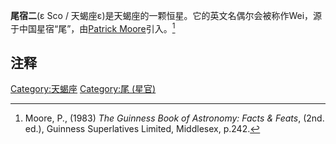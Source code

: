 {{Starbox begin
| name=尾宿二 }}
{{Starbox observe
| epoch=J2000
| ra=16<sup>h</sup> 50<sup>m</sup> 09.8<sup>s</sup>
| dec=-34° 17′ 36″
| appmag_v=2.29
| 星官= [[:Category:尾_(星官)|尾]]（[[尾宿|尾宿]]，[[苍龙|苍龙]]）
| constell=[[天蝎座|天蝎座]] }}
{{Starbox character
| class=K2 IIIb
| b-v=1.15
| u-b=1.27
| variable=? }}
{{Starbox astrometry
| radial_v=-3
| prop_mo_ra=-611.83
| prop_mo_dec=-255.87
| parallax=49.85
| p_error=0.81
| absmag_v=0.78 }}
{{Starbox catalog
| names=Wei, 26 Scorpii, [[Henry_L._Giclas_catalogue|Gl]] 639.1, [[Harvard_Revised_catalogue|HR]] 6241,  [[Cordoba_Durchmusterung|CD]] -34°11285, [[Henry_Draper_catalogue|HD]] 151680, [[Luyten_Half-Second_catalogue|LHS]] 3244, [[General_Catalogue_of_Trigonometric_Parallaxes|GCTP]] 3823.00, [[Smithsonian_Astrophysical_Observatory_Star_Catalog|SAO]] 208078, FK5 628, CPD P-34°6635, [[Hipparcos_catalogue|HIP]] 82396. }}
{{Starbox end}}

'''尾宿二'''(ε Sco / 天蝎座ε)是天蝎座的一颗恒星。它的英文名偶尔会被称作Wei，源于中国星宿“尾”，由[[派屈克·穆爾|Patrick Moore]]引入。<ref>Moore, P., (1983) ''The Guinness Book of Astronomy<nowiki>:</nowiki> Facts <nowiki>&</nowiki> Feats'', (2nd. ed.), Guinness Superlatives Limited, Middlesex, p.242.</ref>

==注释==
<references/> 
{{天蝎座恒星}}
{{星官|尾宿|9|4}}
{{star-stub}}

[[Category:天蝎座|Category:天蝎座]]
[[Category:尾_(星官)|Category:尾 (星官)]]